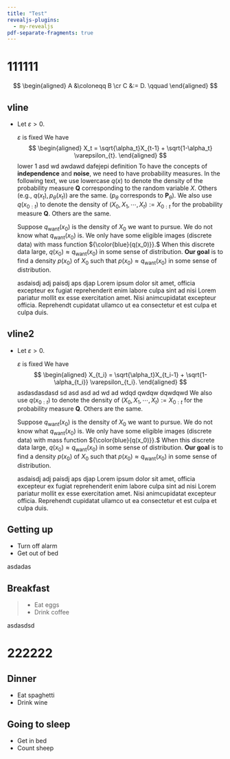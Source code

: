 ```yaml
---
title: "Test"
revealjs-plugins:
  - my-revealjs
pdf-separate-fragments: true
---     
```

# 111111


$$
\begin{aligned}
  A &\coloneqq B \cr
  C &:= D. \qquad  
\end{aligned}
$$

## vline
- [Let $\varepsilon > 0.$]{.fragment}
  
  :::: {.vline .fragment}
  [$\varepsilon$ is fixed]{.vtext}
  We have 
  $$
  \begin{aligned}
    X_t = \sqrt{\alpha_t}X_{t-1} + \sqrt{1-\alpha_t} \varepsilon_{t}.
  \end{aligned}
  $$
  lower 1 asd wd awdawd dafejepi definition
  To have the concepts of **independence** and **noise**, 
  we need to have probability measures.
  In the following text, we use lowercase $q(x)$ to denote the density of the probability measure $\mathbf{Q}$ corresponding to the random variable $X.$
  Others (e.g., $q(x_t),p_{\theta}(x_t)$) are the same. 
  ($p_{\theta}$ corresponds to $\mathbf{P}_{\theta}$).
  We also use $q(x_{0:t})$ to denote the density of $(X_0,X_1,\cdots,X_t):=X_{0:t}$ for the probability measure $\mathbf{Q}.$
  Others are the same.

  Suppose $q_{\text{want}}(x_0)$ is the density of $X_0$ we want to pursue.
  We do not know what $q_{\text{want}}(x_0)$ is.
  We only have some eligible images (discrete data) with mass function ${\color{blue}{q(x_0)}}.$
  When this discrete data large, $q(x_0)\approx q_{\text{want}}(x_0)$ in some sense of distribution.
  **Our goal** is to find a density $p(x_0)$ of $X_0$ such that $p(x_0)\approx q_{\text{want}}(x_0)$ in some sense of distribution.

  ::: {.vline .fragment}
  [asdaisdj adj paisdj aps djap]{.vtext}
  Lorem ipsum dolor sit amet, officia excepteur ex fugiat reprehenderit enim
  labore culpa sint ad nisi Lorem pariatur mollit ex esse exercitation amet. Nisi
  animcupidatat excepteur officia. Reprehendt cupidatat ullamco ut ea consectetur et est culpa et
  culpa duis.
  :::

  ::::


## vline2
- Let $\varepsilon > 0.$
  
  :::: {.vline}
  [$\varepsilon$ is fixed]{.vtext}
  We have 
  $$
  \begin{aligned}
    X_{t_i} = \sqrt{\alpha_t}X_{t_i-1} + \sqrt{1-\alpha_{t_i}} \varepsilon_{t_i}.
  \end{aligned}
  $$
  asdasdasdasd sd asd asd ad wd ad wdqd qwdqw dqwdqwd 
  We also use $q(x_{0:t})$ to denote the density of $(X_0,X_1,\cdots,X_t):=X_{0:t}$ for the probability measure $\mathbf{Q}.$
  Others are the same.

  Suppose $q_{\text{want}}(x_0)$ is the density of $X_0$ we want to pursue.
  We do not know what $q_{\text{want}}(x_0)$ is.
  We only have some eligible images (discrete data) with mass function ${\color{blue}{q(x_0)}}.$
  When this discrete data large, $q(x_0)\approx q_{\text{want}}(x_0)$ in some sense of distribution.
  **Our goal** is to find a density $p(x_0)$ of $X_0$ such that $p(x_0)\approx q_{\text{want}}(x_0)$ in some sense of distribution.

  ::: {.vline}
  [asdaisdj adj paisdj aps djap]{.vtext}
  Lorem ipsum dolor sit amet, officia excepteur ex fugiat reprehenderit enim
  labore culpa sint ad nisi Lorem pariatur mollit ex esse exercitation amet. Nisi
  animcupidatat excepteur officia. Reprehendt cupidatat ullamco ut ea consectetur et est culpa et
  culpa duis.
  :::

  ::::

## Getting up

- Turn off alarm
- Get out of bed

asdadas

## Breakfast

> - Eat eggs
- Drink coffee

::: {.callout-note}
asdasdsd
:::

# 222222

## Dinner

- Eat spaghetti
- Drink wine

## Going to sleep

- Get in bed
- Count sheep
